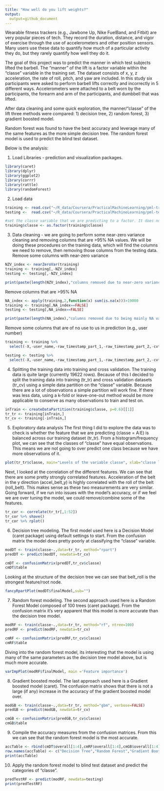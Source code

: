 ```yaml
---
title: "How well do you lift weights?"
output:
  output=github_document
---
```


Wearable fitness trackers (e.g., Jawbone Up, Nike FuelBand, and Fitbit) are very popular pieces of tech. They record the duration, distance, and vigor of exercise through the use of accelerometers and other position sensors. Many users use these data to quantify how much of a particular activity they do, but they rarely quantify how well they do it. 

The goal of this project was to predict the manner in which test subjects lifted the barbell. The "manner" of the lift is a factor variable within the "classe" variable in the training set. The dataset consists of x, y, z acceleration, the rate of roll, pitch, and yaw are included. In this study six participants were asked to perform barbell lifts correctly and incorrectly in 5 different ways. Accelerometers were attached to a belt worn by the participants, the forearm and arm of the participants, and dumbbell that was lifted.

After data cleaning and some quick exploration, the manner/"classe" of the lift three methods were compared: 1) decision tree, 2) random forest, 3) gradient boosted model.

Random forest was found to have the best accuracy and leverage many of the same features as the more simple decision tree. The random forest model is used to predict the blind test dataset.

Below is the analysis:

1) Load Libraries - prediction and visualization packages.
```r
library(caret)
library(dplyr)
library(ggplot2)
library(corrr)
library(rattle)
library(randomForest)
```
 
2) Load data
```r
training <- read.csv("~/R_data/Coursera/PracticalMachineLearning/pml-training.csv")
testing <-  read.csv("~/R_data/Coursera/PracticalMachineLearning/pml-testing.csv")

#set the classe variable that we are predicting to a factor. It does not exist in the testing dataset,so we only need to do this to the training data.
training$classe <- as.factor(training$classe)
```

3) Data cleaning - we are going to perform some near-zero variance cleaning and removing columns that are >95% NA values. We will be doing these procedures on the training data, which will find the columns we need to remove, then removing those columns from the testing data.
Remove some columns with near-zero variance
```r
NZV_index <- nearZeroVar(training)
training <- training[,-NZV_index]
testing <- testing[,-NZV_index]

print(paste(length(NZV_index),"columns removed due to near-zero variance"))
```

Remove columns that are >95% NA 
```r
NA_index <- apply(training,2,function(x) sum(is.na(x)))>19000
training <- training[,NA_index==FALSE]
testing <- testing[,NA_index==FALSE]

print(paste(length(NA_index),"columns removed due to being mainly NA values (>95% NA's)"))
```

Remove some columns that are of no use to us in prediction (e.g., user number)
```r
training <- training %>%
  select(-X,-user_name,-raw_timestamp_part_1,-raw_timestamp_part_2,-cvtd_timestamp,-num_window)

testing <- testing %>%
  select(-X,-user_name,-raw_timestamp_part_1,-raw_timestamp_part_2,-cvtd_timestamp,-num_window)
```

4) Splitting the training data into training and cross validation.
The training data is quite large (currently 19622 rows). Because of this I decided to split the training data into training (tr_tr) and cross validation  datasets (tr_cv) using a simple data partition on the "classe" variable.  Because there are a lot of observations a simple partition will work fine. If there was less data, using a k-fold or leave-one-out method would be more applicable to conserve as many observations to train and test on.
```r
inTrain <- createDataPartition(training$classe, p=0.6)[[1]]
tr_tr <- training[inTrain,]
tr_cv <- training[-inTrain,]
```

5) Exploratory data analysis
The first thing I did to explore the data was to check is whether the feature that we are predicting (classe = A:E) is balanced across our training dataset (tr_tr). From a histogram/frequency plot, we can see that the classes of "classe" have equal observations. This means we are not going to over predict one class because we have more observations of it.
```r
plot(tr_tr$classe, main="Levels of the variable classe", xlab="classe levels", ylab="Frequency")
```

Next, I looked at the correlation of the different features. We can see that there are some pretty strongly correlated features. Acceleration of the belt in the y direction (accel_belt_y) is highly correlated with the roll of the belt (roll_belt). This makes sense as these two measurements are very similar. Going forward, if we run into issues with the model's accuracy, or if we feel we are over tuning the model, we could remove/combine some of the features. 
```r
tr_cor <- correlate(tr_tr[,1:52]) 
tr_cor %>% shave()
tr_cor %>% rplot()
```

6) Decision tree modeling.
The first model used here is a Decision Model (caret package) using default settings to start. From the confusion matrix the model does pretty poorly at classifying the "classe" variable.
```r
modDT <- train(classe~.,data=tr_tr, method="rpart")
predDT <- predict(modDT, newdata=tr_cv)

cmDT <- confusionMatrix(predDT,tr_cv$classe)
cmDT$table
```

Looking at the structure of the decision tree we can see that belt_roll is the strongest feature/root node. 
```r
fancyRpartPlot(modDT$finalModel,sub="")
```

7) Random forest modeling.
The second approach used here is a Random Forest Model composed of 100 trees (caret package). From the confusion matrix it's very apparent that this model is more accurate than the decision tree model. 
```r
modRF <- train(classe~.,data=tr_tr, method="rf", ntree=100)
predRF <- predict(modRF, newdata=tr_cv)

cmRF <- confusionMatrix(predRF,tr_cv$classe)
cmRF$table
```

Diving into the random forest model, its interesting that the model is using many of the same parameters as the decision tree model above, but is much more accurate.  
```r
varImpPlot(modRF$finalModel, main ='Feature importance')
```

8) Gradient boosted model.
The last approach used here is a Gradient boosted model (caret). The confusion matrix shows that there is not a large (if any) increase in the accuracy of the gradient boosted model over.
```r
modGB <- train(classe~.,data=tr_tr, method="gbm", verbose=FALSE)
predGB <- predict(modGB, newdata=tr_cv)

cmGB <- confusionMatrix(predGB,tr_cv$classe)
cmGB$table
```

9) Compile the accuracy measures from the confusion matrices. From this we can see that the random forest model is the most accurate. 
```r
accTable <- rbind(cmDT$overall[1:4],cmRF$overall[1:4],cmGB$overall[1:4])
row.names(accTable) <- c("Decision Tree","Random Forest","Gradient Boots")
print(accTable)
```

10) Apply the random forest model to blind test dataset and predict the categories of "classe".
```r
predTestRF <- predict(modRF, newdata=testing)
print(predTestRF)
```


